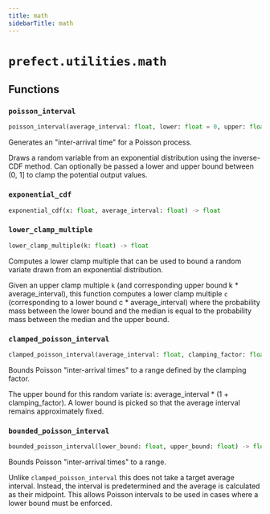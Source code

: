 ```yaml
---
title: math
sidebarTitle: math
---
```


# `prefect.utilities.math`

## Functions

### `poisson_interval` <sup><a href="https://github.com/prefecthq/prefect/blob/main/src/prefect/utilities/math.py#L5" target="_blank"><Icon icon="github" size="14" /></a></sup>

```python
poisson_interval(average_interval: float, lower: float = 0, upper: float = 1) -> float
```


Generates an "inter-arrival time" for a Poisson process.

Draws a random variable from an exponential distribution using the inverse-CDF
method. Can optionally be passed a lower and upper bound between (0, 1] to clamp
the potential output values.


### `exponential_cdf` <sup><a href="https://github.com/prefecthq/prefect/blob/main/src/prefect/utilities/math.py#L21" target="_blank"><Icon icon="github" size="14" /></a></sup>

```python
exponential_cdf(x: float, average_interval: float) -> float
```

### `lower_clamp_multiple` <sup><a href="https://github.com/prefecthq/prefect/blob/main/src/prefect/utilities/math.py#L26" target="_blank"><Icon icon="github" size="14" /></a></sup>

```python
lower_clamp_multiple(k: float) -> float
```


Computes a lower clamp multiple that can be used to bound a random variate drawn
from an exponential distribution.

Given an upper clamp multiple `k` (and corresponding upper bound k * average_interval),
this function computes a lower clamp multiple `c` (corresponding to a lower bound
c * average_interval) where the probability mass between the lower bound and the
median is equal to the probability mass between the median and the upper bound.


### `clamped_poisson_interval` <sup><a href="https://github.com/prefecthq/prefect/blob/main/src/prefect/utilities/math.py#L43" target="_blank"><Icon icon="github" size="14" /></a></sup>

```python
clamped_poisson_interval(average_interval: float, clamping_factor: float = 0.3) -> float
```


Bounds Poisson "inter-arrival times" to a range defined by the clamping factor.

The upper bound for this random variate is: average_interval * (1 + clamping_factor).
A lower bound is picked so that the average interval remains approximately fixed.


### `bounded_poisson_interval` <sup><a href="https://github.com/prefecthq/prefect/blob/main/src/prefect/utilities/math.py#L64" target="_blank"><Icon icon="github" size="14" /></a></sup>

```python
bounded_poisson_interval(lower_bound: float, upper_bound: float) -> float
```


Bounds Poisson "inter-arrival times" to a range.

Unlike `clamped_poisson_interval` this does not take a target average interval.
Instead, the interval is predetermined and the average is calculated as their
midpoint. This allows Poisson intervals to be used in cases where a lower bound
must be enforced.


